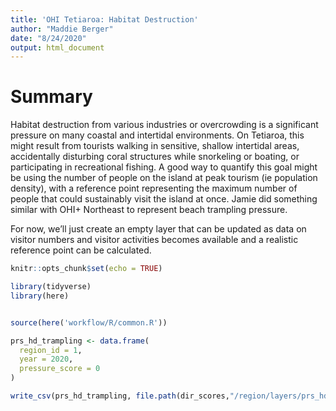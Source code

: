 ```yaml
---
title: 'OHI Tetiaroa: Habitat Destruction'
author: "Maddie Berger"
date: "8/24/2020"
output: html_document
---
```


# Summary

Habitat destruction from various industries or overcrowding is a significant pressure on many coastal and intertidal environments. On Tetiaroa, this might result from tourists walking in sensitive, shallow intertidal areas, accidentally disturbing coral structures while snorkeling or boating, or participating in recreational fishing. A good way to quantify this goal might be using the number of people on the island at peak tourism (ie population density), with a reference point representing the maximum number of people that could sustainably visit the island at once. Jamie did something similar with OHI+ Northeast to represent beach trampling pressure. 

For now, we'll just create an empty layer that can be updated as data on visitor numbers and visitor activities becomes available and a realistic reference point can be calculated.

```r
knitr::opts_chunk$set(echo = TRUE)

library(tidyverse)
library(here)


source(here('workflow/R/common.R'))

```

```r

prs_hd_trampling <- data.frame(
  region_id = 1,
  year = 2020,
  pressure_score = 0
)

write_csv(prs_hd_trampling, file.path(dir_scores,"/region/layers/prs_hd_trampling.csv"))

```

